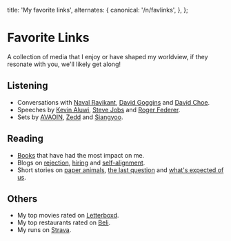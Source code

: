 
  title: 'My favorite links',
  alternates: {
    canonical: '/n/favlinks',
  },
};

# Favorite Links

<AnimatedName />

A collection of media that I enjoy or have shaped my worldview, if they resonate with you, we'll likely get along!

## Listening

- Conversations with [Naval Ravikant](https://www.youtube.com/watch?v=mGY2To_HW98), [David Goggins](https://www.youtube.com/watch?v=azROJC2YJ4g) and [David Choe](https://www.youtube.com/watch?v=j7T6__UbhBI).
- Speeches by [Kevin Aluwi](https://www.youtube.com/watch?v=UYOwweziqGI), [Steve Jobs](https://www.youtube.com/watch?v=UF8uR6Z6KLc) and [Roger Federer](https://www.youtube.com/watch?v=pqWUuYTcG-o).
- Sets by [AVAOIN](https://www.youtube.com/watch?v=vtUYcliutVU), [Zedd](https://www.youtube.com/watch?v=T5skvDbEB7s) and [Siangyoo](https://www.youtube.com/watch?v=XNEO0Uq8zNA).

## Reading

- [Books](https://www.goodreads.com/review/list/93017514-wilson?shelf=most-impactful&view=covers) that have had the most impact on me.
- Blogs on [rejection](https://medium.com/@bchesky/7-rejections-7d894cbaa084), [hiring](https://alexw.substack.com/p/hire) and [self-alignment](https://kelvinzhang.com/alignment).
- Short stories on [paper animals](https://static1.squarespace.com/static/5838a24729687f08e0321a15/t/5bf2bdfa562fa782871c6252/1542635003373/The-Paper-Menagerie+by+Ken+Liu.pdf), [the last question](https://users.ece.cmu.edu/~gamvrosi/thelastq.html) and [what's expected of us](https://www.nature.com/articles/436150a).

## Others

- My top movies rated on [Letterboxd](https://letterboxd.com/wilsonlimset/films/by/entry-rating/).
- My top restaurants rated on [Beli](https://app.beliapp.com/lists/wilsonlimset).
- My runs on [Strava](https://strava.app.link/D3oghrbM0Pb).
